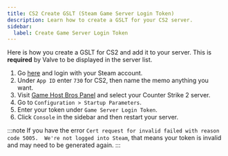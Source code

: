 ```yaml
---
title: CS2 Create GSLT (Steam Game Server Login Token)
description: Learn how to create a GSLT for your CS2 server.
sidebar:
  label: Create Game Server Login Token
---
```


Here is how you create a GSLT for CS2 and add it to your server. This is **required** by Valve to be displayed in the server list.

1. Go [here](https://steamcommunity.com/dev/managegameservers) and login with your Steam account.
2. Under `App ID` enter `730` for CS2, then name the memo anything you want. 
3. Visit [Game Host Bros Panel](https://panel.gamehostbros.com/) and select your Counter Strike 2 server.
4. Go to `Configuration > Startup Parameters`.
5. Enter your token under `Game Server Login Token`. 
6. Click `Console` in the sidebar and then restart your server.

:::note
If you have the error `Cert request for invalid failed with reason code 5005.  We're not logged into Steam`, that means your token is invalid and may need to be generated again.
:::